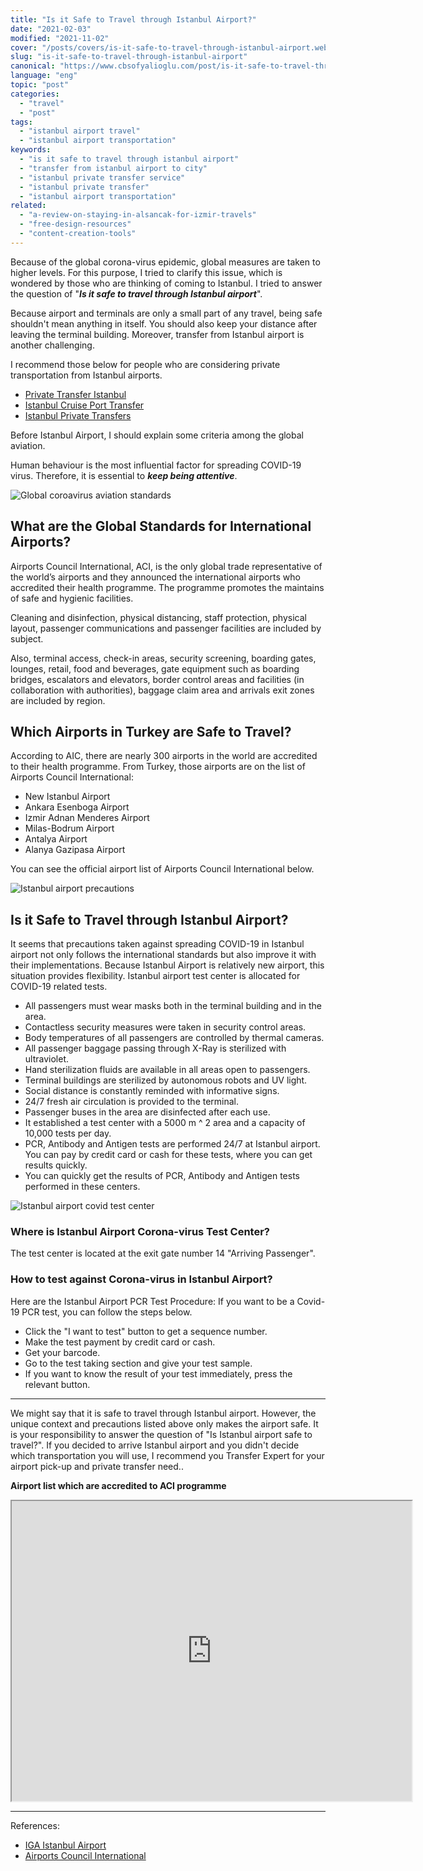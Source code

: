 ```yaml
---
title: "Is it Safe to Travel through Istanbul Airport?"
date: "2021-02-03"
modified: "2021-11-02"
cover: "/posts/covers/is-it-safe-to-travel-through-istanbul-airport.webp"
slug: "is-it-safe-to-travel-through-istanbul-airport"
canonical: "https://www.cbsofyalioglu.com/post/is-it-safe-to-travel-through-istanbul-airport/"
language: "eng"
topic: "post"
categories:
  - "travel"
  - "post"
tags:
  - "istanbul airport travel"
  - "istanbul airport transportation"
keywords:
  - "is it safe to travel through istanbul airport"
  - "transfer from istanbul airport to city"
  - "istanbul private transfer service"
  - "istanbul private transfer"
  - "istanbul airport transportation"
related:
  - "a-review-on-staying-in-alsancak-for-izmir-travels"
  - "free-design-resources"
  - "content-creation-tools"
---
```


Because of the global corona-virus epidemic, global measures are taken to higher levels. For this purpose, I tried to clarify this issue, which is wondered by those who are thinking of coming to Istanbul. I tried to answer the question of "**_Is it safe to travel through Istanbul airport_**".

Because airport and terminals are only a small part of any travel, being safe shouldn't mean anything in itself. You should also keep your distance after leaving the terminal building. Moreover, transfer from Istanbul airport is another challenging.

I recommend those below for people who are considering private transportation from Istanbul airports.
- [Private Transfer Istanbul](https://privatetransfer.istanbul)
- [Istanbul Cruise Port Transfer](https://istanbulcruisetransfer.com)
- [Istanbul Private Transfers](https://istanbulprivatetransfers.com)



Before Istanbul Airport, I should explain some criteria among the global aviation.

Human behaviour is the most influential factor for spreading COVID-19 virus. Therefore, it is essential to _**keep being attentive**_.

![Global coroavirus aviation standards](/posts/global-aviation-standards-1024x552.jpg)

## What are the Global Standards for International Airports?

Airports Council International, ACI, is the only global trade representative of the world’s airports and they announced the international airports who accredited their health programme.
The programme promotes the maintains of safe and hygienic facilities.

Cleaning and disinfection, physical distancing, staff protection, physical layout, passenger communications and passenger facilities are included by subject.

Also, terminal access, check-in areas, security screening, boarding gates, lounges, retail, food and beverages, gate equipment such as boarding bridges, escalators and elevators, border control areas and facilities (in collaboration with authorities), baggage claim area and arrivals exit zones are included by region.

## Which Airports in Turkey are Safe to Travel?

According to AIC, there are nearly 300 airports in the world are accredited to their health programme. From Turkey, those airports are on the list of Airports Council International:

- New Istanbul Airport
- Ankara Esenboga Airport
- Izmir Adnan Menderes Airport
- Milas-Bodrum Airport
- Antalya Airport
- Alanya Gazipasa Airport

You can see the official airport list of Airports Council International below.

![Istanbul airport precautions](/posts/airplane-parking-with-sunset-1024x693.jpg)

## Is it Safe to Travel through Istanbul Airport?

It seems that precautions taken against spreading COVID-19 in Istanbul airport not only follows the international standards but also improve it with their implementations. Because Istanbul Airport is relatively new airport, this situation provides flexibility. Istanbul airport test center is allocated for COVID-19 related tests.

- All passengers must wear masks both in the terminal building and in the area.
- Contactless security measures were taken in security control areas.
- Body temperatures of all passengers are controlled by thermal cameras.
- All passenger baggage passing through X-Ray is sterilized with ultraviolet.
- Hand sterilization fluids are available in all areas open to passengers.
- Terminal buildings are sterilized by autonomous robots and UV light.
- Social distance is constantly reminded with informative signs.
- 24/7 fresh air circulation is provided to the terminal.
- Passenger buses in the area are disinfected after each use.
- It established a test center with a 5000 m ^ 2 area and a capacity of 10,000 tests per day.
- PCR, Antibody and Antigen tests are performed 24/7 at Istanbul airport. You can pay by credit card or cash for these tests, where you can get results quickly.
- You can quickly get the results of PCR, Antibody and Antigen tests performed in these centers.

![Istanbul airport covid test center](/posts/istanbul-airport-covid-test.jpg)

### Where is Istanbul Airport Corona-virus Test Center?

The test center is located at the exit gate number 14 "Arriving Passenger".

### How to test against Corona-virus in Istanbul Airport?

Here are the Istanbul Airport PCR Test Procedure:
If you want to be a Covid-19 PCR test, you can follow the steps below.

- Click the "I want to test" button to get a sequence number.
- Make the test payment by credit card or cash.
- Get your barcode.
- Go to the test taking section and give your test sample.
- If you want to know the result of your test immediately, press the relevant button.

* * *

We might say that it is safe to travel through Istanbul airport. However, the unique context and precautions listed above only makes the airport safe. It is your responsibility to answer the question of "Is Istanbul airport safe to travel?". If you decided to arrive Istanbul airport and you didn't decide which transportation you will use, I recommend you Transfer Expert for your airport pick-up and private transfer need..

**Airport list which are accredited to ACI programme**

<iframe src="https://www.google.com/maps/d/embed?mid=1-Ry5jFeByZiKinMYxTaAzQPn15D5sVJk&amp;hl=en" width="640" height="480"></iframe>

* * *

References:

- [IGA Istanbul Airport](https://www.igairport.com/en)
- [Airports Council International](https://aci.aero/)
